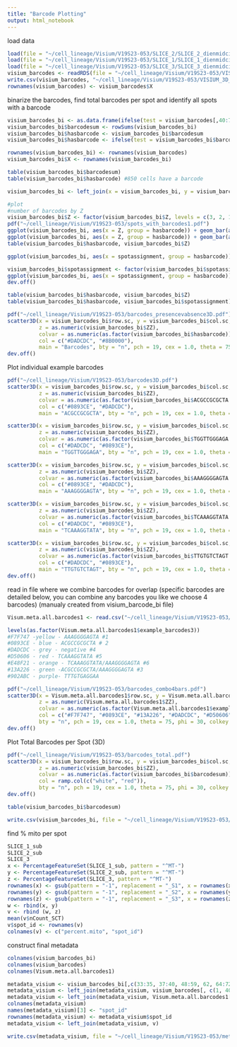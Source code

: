 ```yaml
---
title: "Barcode Plotting"
output: html_notebook
---
```


load data
```r
load(file = "~/cell_lineage/Visium/V19S23-053/SLICE_2/SLICE_2_dienmidcibx_.RData")
load(file = "~/cell_lineage/Visium/V19S23-053/SLICE_1/SLICE_1_dienmidcibx_.RData")
load(file = "~/cell_lineage/Visium/V19S23-053/SLICE_3/SLICE_3_dienmidcibx_.RData")
visium_barcodes <- readRDS(file = "~/cell_lineage/Visium/V19S23-053/VISIUM_3D_meta_new.RDS")
write.csv(visium_barcodes, "~/cell_lineage/Visium/V19S23-053/VISIUM_3D_meta_new1.csv")
rownames(visium_barcodes) <- visium_barcodes$X
```

binarize the barcodes, find total barcodes per spot and identify all spots with a barcode
```r
visium_barcodes_bi <- as.data.frame(ifelse(test = visium_barcodes[,40:71]=="negative", yes = 0, no = 1))
visium_barcodes_bi$barcodesum <- rowSums(visium_barcodes_bi)
visium_barcodes_bi$hasbarcode <- visium_barcodes_bi$barcodesum
visium_barcodes_bi$hasbarcode <- ifelse(test = visium_barcodes_bi$barcodesum > 0, yes = "yes", no = "no")

rownames(visium_barcodes_bi) <- rownames(visium_barcodes)
visium_barcodes_bi$X <- rownames(visium_barcodes_bi)

table(visium_barcodes_bi$barcodesum)
table(visium_barcodes_bi$hasbarcode) #850 cells have a barcode 

visium_barcodes_bi <- left_join(x = visium_barcodes_bi, y = visium_barcodes, by = "X")

#plot
#number of barcodes by Z
visium_barcodes_bi$Z <- factor(visium_barcodes_bi$Z, levels = c(3, 2, 1))
pdf("~/cell_lineage/Visium/V19S23-053/spots_with_barcodes1.pdf")
ggplot(visium_barcodes_bi, aes(x = Z, group = hasbarcode)) + geom_bar(aes(fill=hasbarcode), position = "fill")
ggplot(visium_barcodes_bi, aes(x = Z, group = hasbarcode)) + geom_bar(aes(fill=hasbarcode)) + theme_classic()
table(visium_barcodes_bi$hasbarcode, visium_barcodes_bi$Z)

ggplot(visium_barcodes_bi, aes(x = spotassignment, group = hasbarcode)) + geom_bar(aes(fill=hasbarcode), position = "fill")

visium_barcodes_bi$spotassignment <- factor(visium_barcodes_bi$spotassignment, levels = c("dien.mid","low_maxscore","hind","mesen","pns","tel", "epi","schwann"))
ggplot(visium_barcodes_bi, aes(x = spotassignment, group = hasbarcode)) + geom_bar(aes(fill=hasbarcode))
dev.off()

table(visium_barcodes_bi$hasbarcode, visium_barcodes_bi$Z)
table(visium_barcodes_bi$hasbarcode, visium_barcodes_bi$spotassignment)

pdf("~/cell_lineage/Visium/V19S23-053/barcodes_presencevabsence3D.pdf")
scatter3D(x = visium_barcodes_bi$row.sc, y = visium_barcodes_bi$col.sc,
          z = as.numeric(visium_barcodes_bi$ZZ),
          colvar = as.numeric(as.factor(visium_barcodes_bi$hasbarcode)),
          col = c("#DADCDC", "#8B0000"),
          main = "Barcodes", bty = "n", pch = 19, cex = 1.0, theta = 75, phi = 30, colkey = FALSE)
dev.off()
```

Plot individual example barcodes
```r
pdf("~/cell_lineage/Visium/V19S23-053/barcodes3D.pdf")
scatter3D(x = visium_barcodes_bi$row.sc, y = visium_barcodes_bi$col.sc,
          z = as.numeric(visium_barcodes_bi$ZZ),
          colvar = as.numeric(as.factor(visium_barcodes_bi$ACGCCGCGCTA.y)),
          col = c("#0893CE", "#DADCDC"),
          main = "ACGCCGCGCTA", bty = "n", pch = 19, cex = 1.0, theta = 75, phi = 30, colkey = FALSE)

scatter3D(x = visium_barcodes_bi$row.sc, y = visium_barcodes_bi$col.sc,
          z = as.numeric(visium_barcodes_bi$ZZ),
          colvar = as.numeric(as.factor(visium_barcodes_bi$TGGTTGGGAGA.y)),
          col = c("#DADCDC", "#0893CE"),
          main = "TGGTTGGGAGA", bty = "n", pch = 19, cex = 1.0, theta = 75, phi = 30, colkey = FALSE)

scatter3D(x = visium_barcodes_bi$row.sc, y = visium_barcodes_bi$col.sc,
          z = as.numeric(visium_barcodes_bi$ZZ),
          colvar = as.numeric(as.factor(visium_barcodes_bi$AAAGGGGAGTA.y)),
          col = c("#0893CE", "#DADCDC"),
          main = "AAAGGGGAGTA", bty = "n", pch = 19, cex = 1.0, theta = 75, phi = 30, colkey = FALSE)

scatter3D(x = visium_barcodes_bi$row.sc, y = visium_barcodes_bi$col.sc,
          z = as.numeric(visium_barcodes_bi$ZZ),
          colvar = as.numeric(as.factor(visium_barcodes_bi$TCAAAGGTATA.y)),
          col = c("#DADCDC", "#0893CE"),
          main = "TCAAAGGTATA", bty = "n", pch = 19, cex = 1.0, theta = 75, phi = 30, colkey = FALSE)

scatter3D(x = visium_barcodes_bi$row.sc, y = visium_barcodes_bi$col.sc,
          z = as.numeric(visium_barcodes_bi$ZZ),
          colvar = as.numeric(as.factor(visium_barcodes_bi$TTGTGTCTAGT.y)),
          col = c("#DADCDC", "#0893CE"),
          main = "TTGTGTCTAGT", bty = "n", pch = 19, cex = 1.0, theta = 75, phi = 30, colkey = FALSE)
dev.off()
```

read in file where we combine barcodes for overlap (specific barcodes are detailed below, you can combine any barcodes you like we choose 4 barcodes) (manualy created from visium_barcode_bi file)
```r
Visum.meta.all.barcodes1 <- read.csv("~/cell_lineage/Visium/V19S23-053/visum_metaallbarcodes1.csv") #after combining example barcodes 
```

```r
levels(as.factor(Visum.meta.all.barcodes1$example_barcodes3))
#F7F747 -yellow - AAAGGGGAGTA #1
#0893CE - blue - ACGCCGCGCTA # 2
#DADCDC - grey - negative #4
#D50606 - red - TCAAAGGTATA #5
#E48F21 - orange - TCAAAGGTATA/AAAGGGGAGTA #6
#13A226 - green -ACGCCGCGCTA/AAAGGGGAGTA #3
#902ABC - purple- TTTGTGAGGAA

pdf("~/cell_lineage/Visium/V19S23-053/barcodes_combo4bars.pdf")
scatter3D(x = Visum.meta.all.barcodes1$row.sc, y = Visum.meta.all.barcodes1$col.sc,
          z = as.numeric(Visum.meta.all.barcodes1$ZZ),
          colvar = as.numeric(as.factor(Visum.meta.all.barcodes1$example_barcodes3)),
          col = c("#F7F747", "#0893CE", "#13A226", "#DADCDC", "#D50606", "#E48F21", "#902ABC"),
          bty = "n", pch = 19, cex = 1.0, theta = 75, phi = 30, colkey = FALSE)
dev.off()
``` 

Plot Total Barcodes per Spot (3D)
```r
pdf("~/cell_lineage/Visium/V19S23-053/barcodes_total.pdf")
scatter3D(x = visium_barcodes_bi$row.sc, y = visium_barcodes_bi$col.sc,
          z = as.numeric(visium_barcodes_bi$ZZ),
          colvar = as.numeric(as.factor(visium_barcodes_bi$barcodesum)),
          col = ramp.col(c("white", "red")),
          bty = "n", pch = 19, cex = 1.0, theta = 75, phi = 30, colkey = TRUE)
dev.off()

table(visium_barcodes_bi$barcodesum)
```

```r
write.csv(visium_barcodes_bi, file = "~/cell_lineage/Visium/V19S23-053/visium_barcodesbi.csv")
```

find % mito per spot
```r
SLICE_1_sub
SLICE_2_sub
SLICE_3
x <- PercentageFeatureSet(SLICE_1_sub, pattern = "^MT-")
y <- PercentageFeatureSet(SLICE_2_sub, pattern = "^MT-")
z <- PercentageFeatureSet(SLICE_3, pattern = "^MT-")
rownames(x) <- gsub(pattern = "-1", replacement = "_S1", x = rownames(x))
rownames(y) <- gsub(pattern = "-1", replacement = "_S2", x = rownames(y))
rownames(z) <- gsub(pattern = "-1", replacement = "_S3", x = rownames(z))
w <- rbind(x, y)
v <- rbind (w, z)
mean(v$nCount_SCT)
v$spot_id <- rownames(v)
colnames(v) <- c("percent.mito", "spot_id")
```

construct final metadata
```r
colnames(visium_barcodes_bi)
colnames(visium_barcodes)
colnames(Visum.meta.all.barcodes1)

metadata_visium <- visium_barcodes_bi[,c(33:35, 37:40, 48:59, 62, 64:72)]
metadata_visium <- left_join(metadata_visium, visium_barcodes[, c(1, 40:71)])
metadata_visium <- left_join(metadata_visium, Visum.meta.all.barcodes1[,c(1,36)])
colnames(metadata_visium)
names(metadata_visium)[3] <- "spot_id"
rownames(metadata_visium) <- metadata_visium$spot_id
metadata_visium <- left_join(metadata_visium, v)

write.csv(metadata_visium, file = "~/cell_lineage/Visium/V19S23-053/metadata_visium.csv")
```




